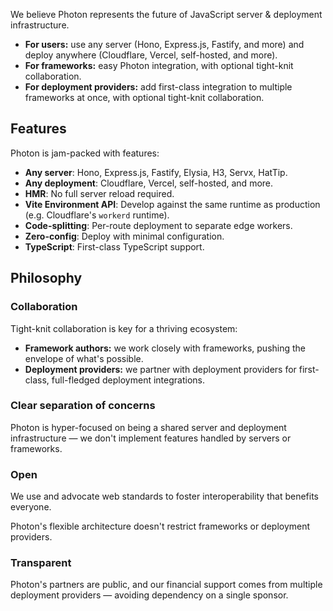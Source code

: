 
We believe Photon represents the future of JavaScript server & deployment infrastructure.

- **For users:** use any server (Hono, Express.js, Fastify, <Link href="/guide/server-frameworks">and more</Link>) and deploy anywhere (Cloudflare, Vercel, self-hosted, <Link href="/guide/deploy">and more</Link>).
- **For frameworks:** easy Photon integration, with optional <Link href="#collaboration">tight-knit collaboration</Link>.
- **For deployment providers:** add first-class integration to multiple frameworks at once, with optional <Link href="#collaboration">tight-knit collaboration</Link>.


## Features

Photon is jam-packed with features:
- **Any server**: Hono, Express.js, Fastify, Elysia, H3, Servx, HatTip.
- **Any deployment**: Cloudflare, Vercel, self-hosted, <Link href="/guide/deploy">and more</Link>.
- **HMR**: No full server reload required.
- **Vite Environment API**: Develop against the same runtime as production (e.g. Cloudflare's `workerd` runtime).
- **Code-splitting**: Per-route deployment to separate edge workers.
- **Zero-config**: Deploy with minimal configuration.
- **TypeScript**: First-class TypeScript support.


## Philosophy

### Collaboration

Tight-knit collaboration is key for a thriving ecosystem:
- **Framework authors:** we work closely with frameworks, pushing the envelope of what's possible.
- **Deployment providers:** we partner with deployment providers for first-class, full-fledged deployment integrations.

### Clear separation of concerns

Photon is hyper-focused on being a shared server and deployment infrastructure — we don't implement features handled by servers or frameworks.

### Open

We use and advocate web standards to foster interoperability that benefits everyone.

Photon's flexible architecture doesn't restrict frameworks or deployment providers.

### Transparent

Photon's partners are public, and our financial support comes from multiple deployment providers — avoiding dependency on a single sponsor.
